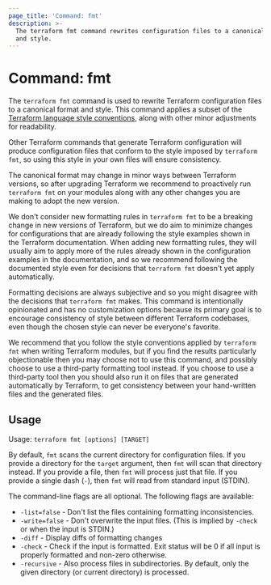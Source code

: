 ```yaml
---
page_title: 'Command: fmt'
description: >-
  The terraform fmt command rewrites configuration files to a canonical format
  and style.
---
```


# Command: fmt

The `terraform fmt` command is used to rewrite Terraform configuration files
to a canonical format and style. This command applies a subset of
the [Terraform language style conventions](/language/syntax/style),
along with other minor adjustments for readability.

Other Terraform commands that generate Terraform configuration will produce
configuration files that conform to the style imposed by `terraform fmt`, so
using this style in your own files will ensure consistency.

The canonical format may change in minor ways between Terraform versions, so
after upgrading Terraform we recommend to proactively run `terraform fmt`
on your modules along with any other changes you are making to adopt the new
version.

We don't consider new formatting rules in `terraform fmt` to be a breaking
change in new versions of Terraform, but we do aim to minimize changes for
configurations that are already following the style examples shown in the
Terraform documentation. When adding new formatting rules, they will usually
aim to apply more of the rules already shown in the configuration examples
in the documentation, and so we recommend following the documented style even
for decisions that `terraform fmt` doesn't yet apply automatically.

Formatting decisions are always subjective and so you might disagree with the
decisions that `terraform fmt` makes. This command is intentionally opinionated
and has no customization options because its primary goal is to encourage
consistency of style between different Terraform codebases, even though the
chosen style can never be everyone's favorite.

We recommend that you follow the style conventions applied by `terraform fmt`
when writing Terraform modules, but if you find the results particularly
objectionable then you may choose not to use this command, and possibly choose
to use a third-party formatting tool instead. If you choose to use a
third-party tool then you should also run it on files that are generated
automatically by Terraform, to get consistency between your hand-written files
and the generated files.

## Usage

Usage: `terraform fmt [options] [TARGET]`

By default, `fmt` scans the current directory for configuration files. If
you provide a directory for the `target` argument, then `fmt` will scan that directory instead. If you provide a file, then `fmt` will process just that file. If you provide a single dash (`-`), then `fmt` will read from standard input (STDIN).

The command-line flags are all optional. The following flags are available:

* `-list=false` - Don't list the files containing formatting inconsistencies.
* `-write=false` - Don't overwrite the input files. (This is implied by `-check` or when the input is STDIN.)
* `-diff` - Display diffs of formatting changes
* `-check` - Check if the input is formatted. Exit status will be 0 if
  all input is properly formatted and non-zero otherwise.
* `-recursive` - Also process files in subdirectories. By default, only the given directory (or current directory) is processed.
